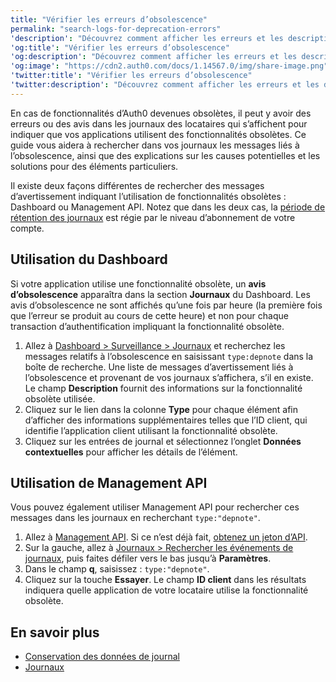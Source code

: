 ```yaml
---
title: "Vérifier les erreurs d’obsolescence"
permalink: "search-logs-for-deprecation-errors"
'description': "Découvrez comment afficher les erreurs et les descriptions relatives aux obsolescences."
'og:title': "Vérifier les erreurs d’obsolescence"
'og:description': "Découvrez comment afficher les erreurs et les descriptions relatives aux obsolescences."
'og:image': "https://cdn2.auth0.com/docs/1.14567.0/img/share-image.png"
'twitter:title': "Vérifier les erreurs d’obsolescence"
'twitter:description': "Découvrez comment afficher les erreurs et les descriptions relatives aux obsolescences."
---
```


En cas de fonctionnalités d’Auth0 devenues obsolètes, il peut y avoir des erreurs ou des avis dans les journaux des locataires qui s’affichent pour indiquer que vos applications utilisent des fonctionnalités obsolètes. Ce guide vous aidera à rechercher dans vos journaux les messages liés à l’obsolescence, ainsi que des explications sur les causes potentielles et les solutions pour des éléments particuliers.

Il existe deux façons différentes de rechercher des messages d’avertissement indiquant l’utilisation de fonctionnalités obsolètes : Dashboard ou <Tooltip href="/docs/docs/fr-ca/glossary?term=management-api" tip="Management API
Un produit permettant aux clients d’effectuer des tâches administratives." cta="Voir le glossaire">Management API</Tooltip>. Notez que dans les deux cas, la [période de rétention des journaux](/docs/fr-ca/deploy-monitor/logs/log-data-retention) est régie par le niveau d’abonnement de votre compte.

## Utilisation du Dashboard

Si votre application utilise une fonctionnalité obsolète, un **avis d’obsolescence** apparaîtra dans la section **Journaux** du Dashboard. Les avis d’obsolescence ne sont affichés qu’une fois par heure (la première fois que l’erreur se produit au cours de cette heure) et non pour chaque transaction d’authentification impliquant la fonctionnalité obsolète.

1. Allez à [Dashboard > Surveillance > Journaux](https://manage.auth0.com/#/logs) et recherchez les messages relatifs à l’obsolescence en saisissant `type:depnote` dans la boîte de recherche. Une liste de messages d’avertissement liés à l’obsolescence et provenant de vos journaux s’affichera, s’il en existe. Le champ **Description** fournit des informations sur la fonctionnalité obsolète utilisée.
2. Cliquez sur le lien dans la colonne **Type** pour chaque élément afin d’afficher des informations supplémentaires telles que l’ID client, qui identifie l’application client utilisant la fonctionnalité obsolète.
3. Cliquez sur les entrées de journal et sélectionnez l’onglet **Données contextuelles** pour afficher les détails de l’élément.

## Utilisation de Management API

Vous pouvez également utiliser Management API pour rechercher ces messages dans les journaux en recherchant `type:"depnote"`.

1. Allez à [Management API](/docs/fr-ca/api/management/v2). Si ce n’est déjà fait, [obtenez un jeton d’API](/docs/fr-ca/secure/tokens/access-tokens/management-api-access-tokens/get-management-api-access-tokens-for-production).
2. Sur la gauche, allez à [Journaux > Rechercher les événements de journaux](/docs/fr-ca/api/management/v2/#!/Logs/get_logs), puis faites défiler vers le bas jusqu’à **Paramètres**.
3. Dans le champ **q**, saisissez : `type:"depnote"`.
4. Cliquez sur la touche **Essayer**. Le champ **ID client** dans les résultats indiquera quelle application de votre locataire utilise la fonctionnalité obsolète.

## En savoir plus

* [Conservation des données de journal](/docs/fr-ca/deploy-monitor/logs/log-data-retention)
* [Journaux](/docs/fr-ca/deploy-monitor/logs)